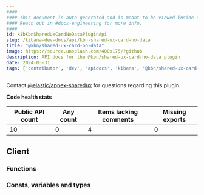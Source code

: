 ```yaml
---
####
#### This document is auto-generated and is meant to be viewed inside our experimental, new docs system.
#### Reach out in #docs-engineering for more info.
####
id: kibKbnSharedUxCardNoDataPluginApi
slug: /kibana-dev-docs/api/kbn-shared-ux-card-no-data
title: "@kbn/shared-ux-card-no-data"
image: https://source.unsplash.com/400x175/?github
description: API docs for the @kbn/shared-ux-card-no-data plugin
date: 2024-03-31
tags: ['contributor', 'dev', 'apidocs', 'kibana', '@kbn/shared-ux-card-no-data']
---
```




Contact [@elastic/appex-sharedux](https://github.com/orgs/elastic/teams/appex-sharedux) for questions regarding this plugin.

**Code health stats**

| Public API count  | Any count | Items lacking comments | Missing exports |
|-------------------|-----------|------------------------|-----------------|
| 10 | 0 | 4 | 0 |

## Client

### Functions
<DocDefinitionList data={kbnSharedUxCardNoDataObj.client.functions}/>

### Consts, variables and types
<DocDefinitionList data={kbnSharedUxCardNoDataObj.client.misc}/>

